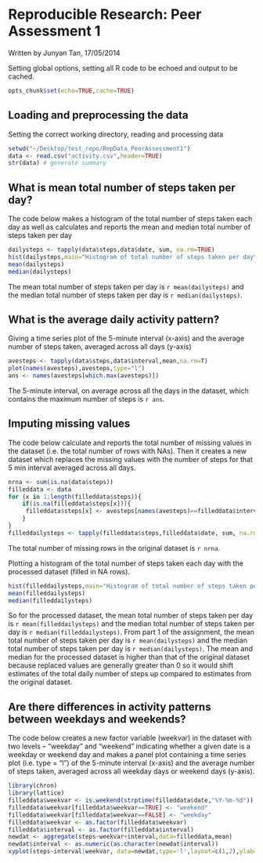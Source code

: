 Reproducible Research: Peer Assessment 1
=======================================
Written by Junyan Tan, 17/05/2014

Setting global options, setting all R code to be echoed and output to be cached.
```r
opts_chunk$set(echo=TRUE,cache=TRUE)
```

## Loading and preprocessing the data

Setting the correct working directory, reading and processing data

```r
setwd("~/Desktop/test_repo/RepData_PeerAssessment1")
data <- read.csv("activity.csv",header=TRUE)
str(data) # generate summary
```

## What is mean total number of steps taken per day?

The code below makes a histogram of the total number of steps taken each day as well as calculates and reports the mean and median total number of steps taken per day

```r
dailysteps <- tapply(data$steps,data$date, sum, na.rm=TRUE)
hist(dailysteps,main="Histogram of total number of steps taken per day",xlab="Total number of steps taken per day")
mean(dailysteps)
median(dailysteps)
```

The mean total number of steps taken per day is `r mean(dailysteps)` and the median total number of steps taken per day is `r median(dailysteps)`.

## What is the average daily activity pattern?

Giving a time series plot of the 5-minute interval (x-axis) and the average number of steps taken, averaged across all days (y-axis)

```r
avesteps <- tapply(data$steps,data$interval,mean,na.rm=T)
plot(names(avesteps),avesteps,type="l")
ans <- names(avesteps[which.max(avesteps)])
```

The 5-minute interval, on average across all the days in the dataset, which contains the maximum number of steps is `r ans`.

## Imputing missing values

The code below calculate and reports the total number of missing values in the dataset (i.e. the total number of rows with NAs). Then it creates a new dataset which replaces the missing values with the number of steps for that 5 min interval averaged across all days. 

```r
nrna <- sum(is.na(data$steps))
filleddata <- data
for (x in 1:length(filleddata$steps)){
    if(is.na(filleddata$steps[x])){
     filleddata$steps[x] <- avesteps[names(avesteps)==filleddata$interval[x]]
    } 
}
filleddailysteps <- tapply(filleddata$steps,filleddata$date, sum, na.rm=TRUE)
```

The total number of missing rows in the original dataset is `r nrna`.

Plotting a histogram of the total number of steps taken each day with the processed dataset (filled in NA rows).

```r
hist(filleddailysteps,main="Histogram of total number of steps taken per day",xlab="Total number of steps taken per day")
mean(filleddailysteps)
median(filleddailysteps)
```

So for the processed dataset, the mean total number of steps taken per day is `r mean(filleddailysteps)` and the median total number of steps taken per day is `r median(filleddailysteps)`. From part 1 of the assignment, the mean total number of steps taken per day is `r mean(dailysteps)` and the median total number of steps taken per day is `r median(dailysteps)`. The mean and median for the processed dataset is higher than that of the original dataset because replaced values are generally greater than 0 so it would shift estimates of the total daily number of steps up compared to estimates from the original dataset.

## Are there differences in activity patterns between weekdays and weekends?

The code below creates a new factor variable (weekvar) in the dataset with two levels – “weekday” and “weekend” indicating whether a given date is a weekday or weekend day and makes a panel plot containing a time series plot (i.e. type = "l") of the 5-minute interval (x-axis) and the average number of steps taken, averaged across all weekday days or weekend days (y-axis).

```r
library(chron)
library(lattice)
filleddata$weekvar <- is.weekend(strptime(filleddata$date,"%Y-%m-%d"))
filleddata$weekvar[filleddata$weekvar==TRUE] <- "weekend"
filleddata$weekvar[filleddata$weekvar==FALSE] <- "weekday"
filleddata$weekvar <- as.factor(filleddata$weekvar)
filleddata$interval <- as.factor(filleddata$interval)
newdat <- aggregate(steps~weekvar+interval,data=filleddata,mean)
newdat$interval <- as.numeric(as.character(newdat$interval))
xyplot(steps~interval|weekvar, data=newdat,type='l',layout=c(1,2),ylab="Number of steps",xlab="Time (24hrs format)")
```
